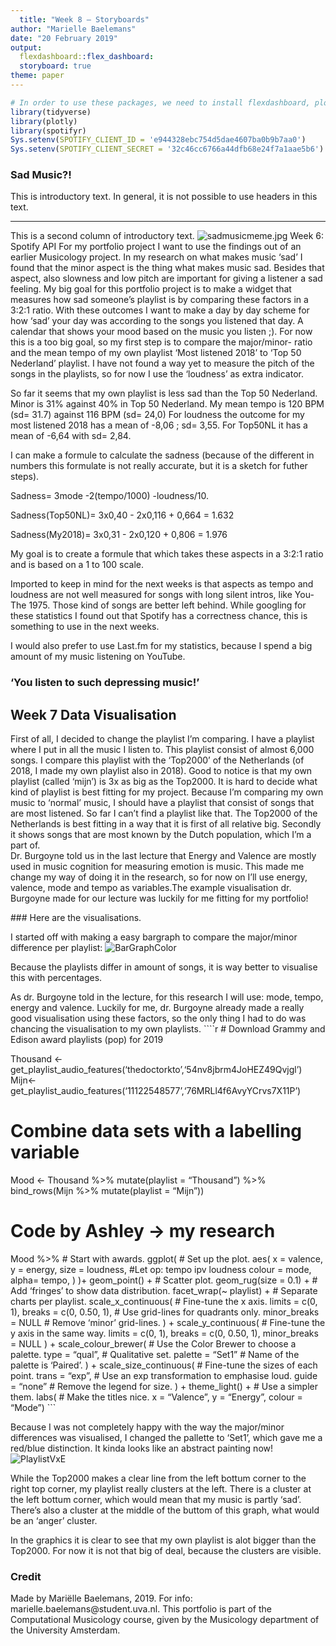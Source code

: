 ---
  title: "Week 8 — Storyboards"
author: "Marielle Baelemans"
date: "20 February 2019"
output: 
  flexdashboard::flex_dashboard:
  storyboard: true
theme: paper
---
  
```{r}
# In order to use these packages, we need to install flexdashboard, plotly, and Cairo.
library(tidyverse)
library(plotly)
library(spotifyr)
Sys.setenv(SPOTIFY_CLIENT_ID = 'e944328ebc754d5dae4607ba0b9b7aa0')
Sys.setenv(SPOTIFY_CLIENT_SECRET = '32c46cc6766a44dfb68e24f7a1aae5b6')

```

### Sad Music?!

This is introductory text. In general, it is not possible to use headers in this text.

***
  
  This is a second column of introductory text.
![sadmusicmeme.jpg](sadmusicmeme.jpg)
Week 6: Spotify API
For my portfolio project I want to use the findings out of an earlier Musicology project. In my research on what makes music 'sad' I found that the minor aspect is the thing what makes music sad. Besides that aspect, also slowness and low pitch are important for giving a listener a sad feeling. My big goal for this portfolio project is to make a widget that measures how sad someone's playlist is by comparing these factors in a 3:2:1 ratio. With these outcomes I want to make a day by day scheme for how 'sad' your day was according to the songs you listened that day. A calendar that shows your mood based on the music you listen ;). For now this is a too big goal, so my first step is to compare the major/minor- ratio and the mean tempo of my own playlist 'Most listened 2018' to 'Top 50 Nederland' playlist. I have not found a way yet to measure the pitch of the songs in the playlists, so for now I use the 'loudness' as extra indicator.

So far it seems that my own playlist is less sad than the Top 50 Nederland. Minor is 31% against 40% in Top 50 Nederland. My mean tempo is 120 BPM (sd= 31.7) against 116 BPM (sd= 24,0) For loudness the outcome for my most listened 2018 has a mean of -8,06 ; sd= 3,55. For Top50NL it has a mean of -6,64 with sd= 2,84.

I can make a formule to calculate the sadness (because of the different in numbers this formulate is not really accurate, but it is a sketch for futher steps).

Sadness= 3mode -2(tempo/1000) -loudness/10.

Sadness(Top50NL)= 3x0,40 - 2x0,116 + 0,664 = 1.632

Sadness(My2018)= 3x0,31 - 2x0,120 + 0,806 = 1.976

My goal is to create a formule that which takes these aspects in a 3:2:1 ratio and is based on a 1 to 100 scale.

Imported to keep in mind for the next weeks is that aspects as tempo and loudness are not well measured for songs with long silent intros, like You- The 1975. Those kind of songs are better left behind. While googling for these statistics I found out that Spotify has a correctness chance, this is something to use in the next weeks.

I would also prefer to use Last.fm for my statistics, because I spend a big amount of my music listening on YouTube.

### 'You listen to such depressing music!'

## Week 7 Data Visualisation

First of all, I decided to change the playlist I'm comparing. I have a playlist where I put in all the music I listen to. This playlist consist of almost 6,000 songs. I compare this playlist with the 'Top2000' of the Netherlands (of 2018, I made my own playlist also in 2018). Good to notice is that my own playlist (called 'mijn') is 3x as big as the Top2000. It is hard to decide what kind of playlist is best fitting for my project. Because I'm comparing my own music to 'normal' music, I should have a playlist that consist of songs that are most listened. So far I can't find a playlist like that. The Top2000 of the Netherlands is best fitting in a way that it is first of all relative big. Secondly it shows songs that are most known by the Dutch population, which I'm a part of.  
Dr. Burgoyne told us in the last lecture that Energy and Valence are mostly used in music cognition for measuring emotion is music. This made me change my way of doing it in the research, so for now on I'll use energy, valence, mode and tempo as variables.The example visualisation dr. Burgoyne made for our lecture was luckily for me fitting for my portfolio!
 


 ### Here are the visualisations.
 
 
I started off with making a easy bargraph to compare the major/minor difference per playlist: 
![BarGraphColor](BarGraphColor.png)

Because the playlists differ in amount of songs, it is way better to visualise this with percentages. 


As dr. Burgoyne told in the lecture, for this research I will use: mode, tempo, energy and valence. Luckily for me, dr. Burgoyne already made a really good visualisation using these factors, so the only thing I had to do was chancing the visualisation to my own playlists.
````{r}
# Download Grammy and Edison award playlists (pop) for 2019

Thousand <- get_playlist_audio_features('thedoctorkto','54nv8jbrm4JoHEZ49Qvjgl')
Mijn<- get_playlist_audio_features('11122548577','76MRLl4f6AvyYCrvs7X11P')

# Combine data sets with a labelling variable

Mood <-
  Thousand %>% mutate(playlist = "Thousand") %>%
  bind_rows(Mijn %>% mutate(playlist = "Mijn"))

# Code by Ashley -> my research

Mood %>%                       # Start with awards.
  ggplot(                      # Set up the plot.
    aes(
      x = valence,
      y = energy,
      size = loudness,            #Let op: tempo ipv loudness
      colour = mode,
      alpha= tempo,
    )
  )+
  geom_point() +               # Scatter plot.
  geom_rug(size = 0.1) +       # Add 'fringes' to show data distribution.
  facet_wrap(~ playlist) +     # Separate charts per playlist.
  scale_x_continuous(          # Fine-tune the x axis.
    limits = c(0, 1),
    breaks = c(0, 0.50, 1),  # Use grid-lines for quadrants only.
    minor_breaks = NULL      # Remove 'minor' grid-lines.
  ) +
  scale_y_continuous(          # Fine-tune the y axis in the same way.
    limits = c(0, 1),
    breaks = c(0, 0.50, 1),
    minor_breaks = NULL
  ) +
  scale_colour_brewer(         # Use the Color Brewer to choose a palette.
    type = "qual",           # Qualitative set.
    palette = "Set1"       # Name of the palette is 'Paired'.
  ) +
  scale_size_continuous(       # Fine-tune the sizes of each point.
    trans = "exp",           # Use an exp transformation to emphasise loud.
    guide = "none"           # Remove the legend for size.
  ) +
  theme_light() +              # Use a simpler them.
  labs(                        # Make the titles nice.
    x = "Valence",
    y = "Energy",
    colour = "Mode")
```

 
 Because I was not completely happy with the way the major/minor differences was visualised, I changed the pallette to 'Set1', which gave me a red/blue distinction. It kinda looks like an abstract painting now! 
  ![PlaylistVxE](PlaylistVxER.png)
  
  While the Top2000 makes a clear line from the left bottum corner to the right top corner, my playlist really clusters at the left. There is a cluster at the left bottum corner, which would mean that my music is partly 'sad'.  There's also a cluster at the middle of the buttom of this graph, what would be an 'anger' cluster. 
  
 In the graphics it is clear to see that my own playlist is alot bigger than the Top2000. For now it is not that big of deal, because the clusters are visible. 

### Credit
Made by Mariëlle Baelemans, 2019. For info: marielle.baelemans@student.uva.nl. 
This portfolio is part of the Computational Musicology course, given by the Musicology department of the University Amsterdam. 

